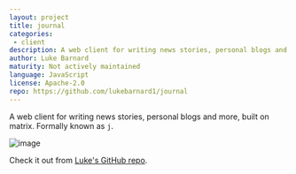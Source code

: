 ```yaml
---
layout: project
title: journal
categories: 
 - client
description: A web client for writing news stories, personal blogs and more, built on matrix.
author: Luke Barnard
maturity: Not actively maintained
language: JavaScript
license: Apache-2.0
repo: https://github.com/lukebarnard1/journal
---
```


A web client for writing news stories, personal blogs and more, built on matrix. Formally known as `j`.

![image](https://camo.githubusercontent.com/0ef90d2e070cf514e91f2f004564a03f968a3d30/68747470733a2f2f6d61747269782e6f72672f5f6d61747269782f6d656469612f76312f646f776e6c6f61642f6c6462636f2e64652f4f5249494b76514e7143666a65626d444967556876554961)

Check it out from [Luke's GitHub repo](https://github.com/lukebarnard1/journal).


